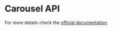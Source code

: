 
<Meta title="API/Utils/Carousel" component={Carousel} />

# Carousel API

For more details check the <a href="https://github.com/YIZHUANG/react-multi-carousel" target="_blank" rel="noreferrer noopener">official documentation</a>.

<Props of={CarouselWithProps} />
